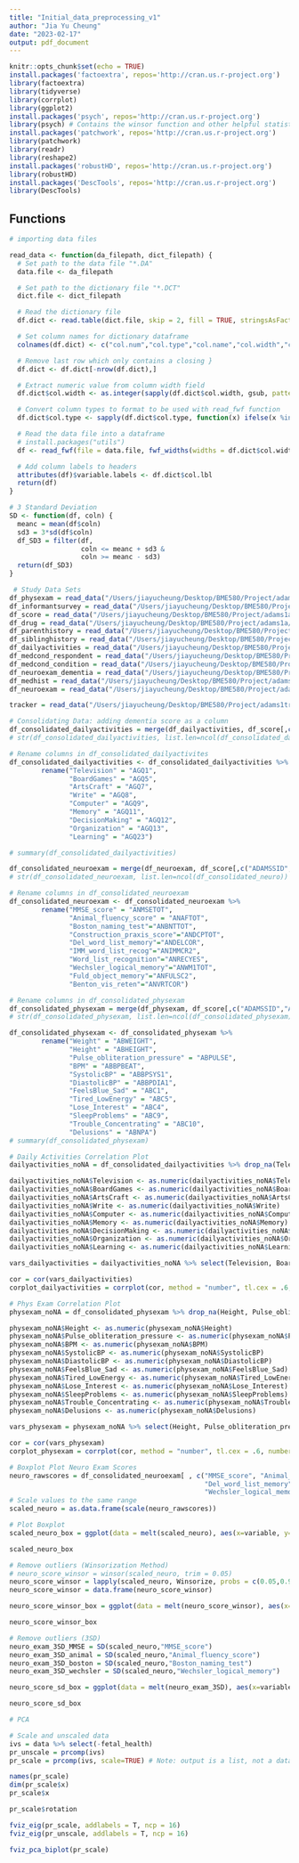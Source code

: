 ```yaml
---
title: "Initial_data_preprocessing_v1"
author: "Jia Yu Cheung"
date: "2023-02-17"
output: pdf_document
---
```


```r
knitr::opts_chunk$set(echo = TRUE)
install.packages('factoextra', repos='http://cran.us.r-project.org')
library(factoextra)
library(tidyverse)
library(corrplot)
library(ggplot2)
install.packages('psych', repos='http://cran.us.r-project.org')
library(psych) # Contains the winsor function and other helpful statistical tools
install.packages('patchwork', repos='http://cran.us.r-project.org')
library(patchwork)
library(readr)
library(reshape2)
install.packages('robustHD', repos='http://cran.us.r-project.org')
library(robustHD)
install.packages('DescTools', repos='http://cran.us.r-project.org')
library(DescTools)
```

## Functions
```r
# importing data files

read_data <- function(da_filepath, dict_filepath) {
  # Set path to the data file "*.DA"
  data.file <- da_filepath

  # Set path to the dictionary file "*.DCT"
  dict.file <- dict_filepath

  # Read the dictionary file
  df.dict <- read.table(dict.file, skip = 2, fill = TRUE, stringsAsFactors = FALSE)

  # Set column names for dictionary dataframe
  colnames(df.dict) <- c("col.num","col.type","col.name","col.width","col.lbl")

  # Remove last row which only contains a closing }
  df.dict <- df.dict[-nrow(df.dict),]

  # Extract numeric value from column width field
  df.dict$col.width <- as.integer(sapply(df.dict$col.width, gsub, pattern = "[^0-9\\.]", replacement = ""))

  # Convert column types to format to be used with read_fwf function
  df.dict$col.type <- sapply(df.dict$col.type, function(x) ifelse(x %in% c("int","byte","long"), "i", ifelse(x == "float", "n", ifelse(x == "double", "d", "c"))))

  # Read the data file into a dataframe
  # install.packages("utils")
  df <- read_fwf(file = data.file, fwf_widths(widths = df.dict$col.width, col_names = df.dict$col.name), col_types = paste(df.dict$col.type, collapse = ""))

  # Add column labels to headers
  attributes(df)$variable.labels <- df.dict$col.lbl
  return(df)
}

# 3 Standard Deviation 
SD <- function(df, coln) {
  meanc = mean(df$coln)
  sd3 = 3*sd(df$coln)
  df_SD3 = filter(df,
                  coln <= meanc + sd3 &
                  coln >= meanc - sd3)
  return(df_SD3)
}
```

```r
 # Study Data Sets
df_physexam = read_data("/Users/jiayucheung/Desktop/BME580/Project/adams1a/adams1ada/ADAMS1AB_R.da","/Users/jiayucheung/Desktop/BME580/Project/adams1a/adams1asta/ADAMS1AB_R.dct")
df_informantsurvey = read_data("/Users/jiayucheung/Desktop/BME580/Project/adams1a/adams1ada/ADAMS1AC_R.da","/Users/jiayucheung/Desktop/BME580/Project/adams1a/adams1asta/ADAMS1AC_R.dct")
df_score = read_data("/Users/jiayucheung/Desktop/BME580/Project/adams1a/adams1ada/ADAMS1AD_R.da","/Users/jiayucheung/Desktop/BME580/Project/adams1a/adams1asta/ADAMS1AD_R.dct")
df_drug = read_data("/Users/jiayucheung/Desktop/BME580/Project/adams1a/adams1ada/ADAMS1AE_D.da","/Users/jiayucheung/Desktop/BME580/Project/adams1a/adams1asta/ADAMS1AE_D.dct")
df_parenthistory = read_data("/Users/jiayucheung/Desktop/BME580/Project/adams1a/adams1ada/ADAMS1AF_R.da","/Users/jiayucheung/Desktop/BME580/Project/adams1a/adams1asta/ADAMS1AF_R.dct")
df_siblinghistory = read_data("/Users/jiayucheung/Desktop/BME580/Project/adams1a/adams1ada/ADAMS1AF_SB.da","/Users/jiayucheung/Desktop/BME580/Project/adams1a/adams1asta/ADAMS1AF_SB.dct")
df_dailyactivities = read_data("/Users/jiayucheung/Desktop/BME580/Project/adams1a/adams1ada/ADAMS1AG_R.da","/Users/jiayucheung/Desktop/BME580/Project/adams1a/adams1asta/ADAMS1AG_R.dct")
df_medcond_respondent = read_data("/Users/jiayucheung/Desktop/BME580/Project/adams1a/adams1ada/ADAMS1AH_C.da","/Users/jiayucheung/Desktop/BME580/Project/adams1a/adams1asta/ADAMS1AH_C.dct")
df_medcond_condition = read_data("/Users/jiayucheung/Desktop/BME580/Project/adams1a/adams1ada/ADAMS1AH_R.da","/Users/jiayucheung/Desktop/BME580/Project/adams1a/adams1asta/ADAMS1AH_R.dct")
df_neuroexam_dementia = read_data("/Users/jiayucheung/Desktop/BME580/Project/adams1a/adams1ada/ADAMS1AJ_R.da","/Users/jiayucheung/Desktop/BME580/Project/adams1a/adams1asta/ADAMS1AJ_R.dct")
df_medhist = read_data("/Users/jiayucheung/Desktop/BME580/Project/adams1a/adams1ada/ADAMS1AM_R.da","/Users/jiayucheung/Desktop/BME580/Project/adams1a/adams1asta/ADAMS1AM_R.dct")
df_neuroexam = read_data("/Users/jiayucheung/Desktop/BME580/Project/adams1a/adams1ada/ADAMS1AN_R.da","/Users/jiayucheung/Desktop/BME580/Project/adams1a/adams1asta/ADAMS1AN_R.dct")

tracker = read_data("/Users/jiayucheung/Desktop/BME580/Project/adams1trk/ADAMS1TRK_R.da","/Users/jiayucheung/Desktop/BME580/Project/adams1trk/adams1trksta/ADAMS1TRK_R.dct")
```

```r
# Consolidating Data: adding dementia score as a column 
df_consolidated_dailyactivities = merge(df_dailyactivities, df_score[,c("ADAMSSID","ADCCDX1")], by="ADAMSSID", how = 'left', all.x = TRUE)
# str(df_consolidated_dailyactivities, list.len=ncol(df_consolidated_dailyactivities))

# Rename columns in df_consolidated_dailyactivites
df_consolidated_dailyactivities <- df_consolidated_dailyactivities %>% 
        rename("Television" = "AGQ1",
               "BoardGames" = "AGQ5",
               "ArtsCraft" = "AGQ7",
               "Write" = "AGQ8",
               "Computer" = "AGQ9",
               "Memory" = "AGQ11",
               "DecisionMaking" = "AGQ12",
               "Organization" = "AGQ13",
               "Learning" = "AGQ23")

# summary(df_consolidated_dailyactivities)

df_consolidated_neuroexam = merge(df_neuroexam, df_score[,c("ADAMSSID","ADCCDX1")], by="ADAMSSID", how = 'left', all.x = TRUE)
# str(df_consolidated_neuroexam, list.len=ncol(df_consolidated_neuro))

# Rename columns in df_consolidated_neuroexam
df_consolidated_neuroexam <- df_consolidated_neuroexam %>% 
        rename("MMSE_score" = "ANMSETOT",
               "Animal_fluency_score" = "ANAFTOT",
               "Boston_naming_test"="ANBNTTOT",
               "Construction_praxis_score"="ANDCPTOT",
               "Del_word_list_memory"="ANDELCOR",
               "IMM_word_list_recog"="ANIMMCR2",
               "Word_list_recognition"="ANRECYES",
               "Wechsler_logical_memory"="ANWM1TOT",
               "Fuld_object_memory"="ANFULSC2",
               "Benton_vis_reten"="ANVRTCOR")

# Rename columns in df_consolidated_physexam
df_consolidated_physexam = merge(df_physexam, df_score[,c("ADAMSSID","ADCCDX1")], by="ADAMSSID", how = 'left', all.x = TRUE)
# str(df_consolidated_physexam, list.len=ncol(df_consolidated_physexam))

df_consolidated_physexam <- df_consolidated_physexam %>% 
        rename("Weight" = "ABWEIGHT",
               "Height" = "ABHEIGHT",
               "Pulse_obliteration_pressure" = "ABPULSE",
               "BPM" = "ABBPBEAT",
               "SystolicBP" = "ABBPSYS1",
               "DiastolicBP" = "ABBPDIA1",
               "FeelsBlue_Sad" = "ABC1",
               "Tired_LowEnergy" = "ABC5",
               "Lose_Interest" = "ABC4",
               "SleepProblems" = "ABC9",
               "Trouble_Concentrating" = "ABC10",
               "Delusions" = "ABNPA")
# summary(df_consolidated_physexam)
```

```r
# Daily Activities Correlation Plot
dailyactivities_noNA = df_consolidated_dailyactivities %>% drop_na(Television, BoardGames, ArtsCraft, Write, Computer, Memory, DecisionMaking, Organization, Learning)

dailyactivities_noNA$Television <- as.numeric(dailyactivities_noNA$Television)
dailyactivities_noNA$BoardGames <- as.numeric(dailyactivities_noNA$BoardGames)
dailyactivities_noNA$ArtsCraft <- as.numeric(dailyactivities_noNA$ArtsCraft)
dailyactivities_noNA$Write <- as.numeric(dailyactivities_noNA$Write)
dailyactivities_noNA$Computer <- as.numeric(dailyactivities_noNA$Computer)
dailyactivities_noNA$Memory <- as.numeric(dailyactivities_noNA$Memory)
dailyactivities_noNA$DecisionMaking <- as.numeric(dailyactivities_noNA$DecisionMaking)
dailyactivities_noNA$Organization <- as.numeric(dailyactivities_noNA$Organization)
dailyactivities_noNA$Learning <- as.numeric(dailyactivities_noNA$Learning)

vars_dailyactivities = dailyactivities_noNA %>% select(Television, BoardGames, ArtsCraft, Write, Computer, Memory, DecisionMaking, Organization, Learning)

cor = cor(vars_dailyactivities)
corplot_dailyactivities = corrplot(cor, method = "number", tl.cex = .6, number.cex = .8)

# Phys Exam Correlation Plot
physexam_noNA = df_consolidated_physexam %>% drop_na(Height, Pulse_obliteration_pressure, BPM, SystolicBP, DiastolicBP, FeelsBlue_Sad, Tired_LowEnergy, Lose_Interest, SleepProblems, Trouble_Concentrating, Delusions)

physexam_noNA$Height <- as.numeric(physexam_noNA$Height)
physexam_noNA$Pulse_obliteration_pressure <- as.numeric(physexam_noNA$Pulse_obliteration_pressure)
physexam_noNA$BPM <- as.numeric(physexam_noNA$BPM)
physexam_noNA$SystolicBP <- as.numeric(physexam_noNA$SystolicBP)
physexam_noNA$DiastolicBP <- as.numeric(physexam_noNA$DiastolicBP)
physexam_noNA$FeelsBlue_Sad <- as.numeric(physexam_noNA$FeelsBlue_Sad)
physexam_noNA$Tired_LowEnergy <- as.numeric(physexam_noNA$Tired_LowEnergy)
physexam_noNA$Lose_Interest <- as.numeric(physexam_noNA$Lose_Interest)
physexam_noNA$SleepProblems <- as.numeric(physexam_noNA$SleepProblems)
physexam_noNA$Trouble_Concentrating <- as.numeric(physexam_noNA$Trouble_Concentrating)
physexam_noNA$Delusions <- as.numeric(physexam_noNA$Delusions)

vars_physexam = physexam_noNA %>% select(Height, Pulse_obliteration_pressure, BPM, SystolicBP, DiastolicBP, FeelsBlue_Sad, Tired_LowEnergy, Lose_Interest, SleepProblems, Trouble_Concentrating, Delusions)

cor = cor(vars_physexam)
corplot_physexam = corrplot(cor, method = "number", tl.cex = .6, number.cex = .8)

```

```r
# Boxplot Plot Neuro Exam Scores
neuro_rawscores = df_consolidated_neuroexam[ , c("MMSE_score", "Animal_fluency_score","Boston_naming_test","Construction_praxis_score",
                                                 "Del_word_list_memory","IMM_word_list_recog","Word_list_recognition",
                                                 "Wechsler_logical_memory","Fuld_object_memory","Benton_vis_reten")]
# Scale values to the same range
scaled_neuro = as.data.frame(scale(neuro_rawscores))

# Plot Boxplot
scaled_neuro_box = ggplot(data = melt(scaled_neuro), aes(x=variable, y=value)) + geom_boxplot(aes(fill=variable)) + theme(axis.text.x=element_blank(),) + labs(title="Scaled Neuro Exam Values", x="Test", y="Scaled Values")

scaled_neuro_box

# Remove outliers (Winsorization Method)
# neuro_score_winsor = winsor(scaled_neuro, trim = 0.05)
neuro_score_winsor = lapply(scaled_neuro, Winsorize, probs = c(0.05,0.95))
neuro_score_winsor = data.frame(neuro_score_winsor)

neuro_score_winsor_box = ggplot(data = melt(neuro_score_winsor), aes(x=variable, y=value)) + geom_boxplot(aes(fill=variable)) + theme(axis.text.x=element_blank(),) + labs(title="Scaled Neuro Exam Values (Without Outliers - Winsorization)", x="Test", y="Scaled Values")

neuro_score_winsor_box

# Remove outliers (3SD)
neuro_exam_3SD_MMSE = SD(scaled_neuro,"MMSE_score")
neuro_exam_3SD_animal = SD(scaled_neuro,"Animal_fluency_score")
neuro_exam_3SD_boston = SD(scaled_neuro,"Boston_naming_test")
neuro_exam_3SD_wechsler = SD(scaled_neuro,"Wechsler_logical_memory")

neuro_score_sd_box = ggplot(data = melt(neuro_exam_3SD), aes(x=variable, y=value)) + geom_boxplot(aes(fill=variable)) + theme(axis.text.x=element_blank(),) + labs(title="Scaled Neuro Exam Values (Without Outliers - 3SD)", x="Test", y="Scaled Values")

neuro_score_sd_box
```

```r
# PCA

# Scale and unscaled data
ivs = data %>% select(-fetal_health)
pr_unscale = prcomp(ivs)
pr_scale = prcomp(ivs, scale=TRUE) # Note: output is a list, not a dataframe

names(pr_scale)
dim(pr_scale$x)
pr_scale$x

pr_scale$rotation

fviz_eig(pr_scale, addlabels = T, ncp = 16)
fviz_eig(pr_unscale, addlabels = T, ncp = 16) 

fviz_pca_biplot(pr_scale)
```


